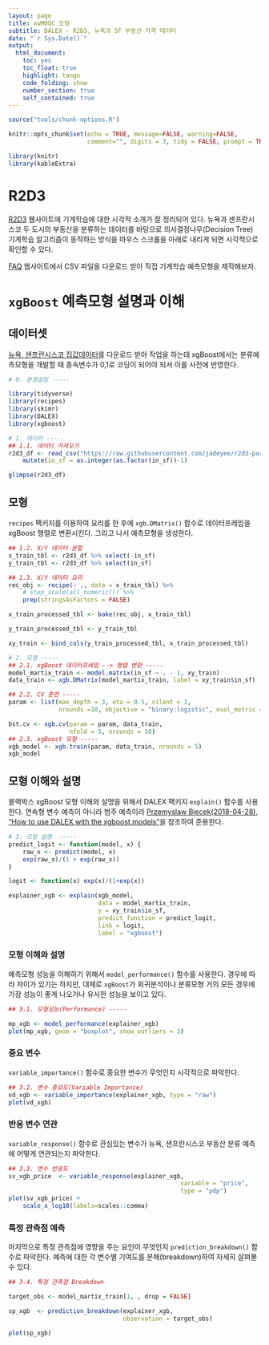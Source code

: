 ```yaml
---
layout: page
title: xwMOOC 모형
subtitle: DALEX - R2D3, 뉴욕과 SF 부동산 가격 데이터
date: "`r Sys.Date()`"
output:
  html_document: 
    toc: yes
    toc_float: true
    highlight: tango
    code_folding: show
    number_section: true
    self_contained: true
---
```

 
``` r
source("tools/chunk-options.R")

knitr::opts_chunk$set(echo = TRUE, message=FALSE, warning=FALSE,
                      comment="", digits = 3, tidy = FALSE, prompt = TRUE, fig.align = 'center')

library(knitr)
library(kableExtra)

```

# R2D3 {#r2d3-website}

[R2D3](http://www.r2d3.us/) 웹사이트에 기계학습에 대한 시각적 소개가 잘 정리되어 있다.
뉴욕과 샌프란시스코 두 도시의 부동산을 분류하는 데이터를 바탕으로 의사결정나무(Decision Tree) 기계학습 알고리즘이 동작하는 방식을 
마우스 스크롤을 아래로 내리게 되면 시각적으로 확인할 수 있다.

[FAQ](http://www.r2d3.us/about/faqs/) 웹사이트에서 CSV 파일을 다운로드 받아 직접 기계학습 예측모형을 제작해보자.

# `xgBoost` 예측모형 설명과 이해 {#r2d3-xgboost}

## 데이터셋 {#r2d3-dataset}

[뉴욕, 샌프란시스코 집값데이터](https://raw.githubusercontent.com/jadeyee/r2d3-part-1-data/master/part_1_data.csv)를 다운로드 받아 작업을 하는데 
xgBoost에서는 분류예측모형을 개발할 때 종속변수가 0,1로 코딩이 되어야 되서 이를 사전에 반영한다.

``` r
# 0. 환경설정 -----

library(tidyverse)
library(recipes)
library(skimr)
library(DALEX)
library(xgboost)

# 1. 데이터 -----
## 1.1. 데이터 가져오기
r2d3_df <- read_csv("https://raw.githubusercontent.com/jadeyee/r2d3-part-1-data/master/part_1_data.csv", skip=2) %>% 
    mutate(in_sf = as.integer(as.factor(in_sf))-1)

glimpse(r2d3_df)        
```


## 모형 {#r2d3-dataset-xgboost}

`recipes` 팩키지를 이용하여 요리를 한 후에 `xgb.DMatrix()` 함수로 데이터프레임을 xgBoost 행렬로 변환시킨다.
그리고 나서 예측모형을 생성한다.

``` r
## 1.2. X/Y 데이터 분할
x_train_tbl <- r2d3_df %>% select(-in_sf)
y_train_tbl <- r2d3_df %>% select(in_sf)   

## 1.3. X/Y 데이터 요리
rec_obj <- recipe(~ ., data = x_train_tbl) %>%
    # step_scale(all_numeric()) %>%
    prep(stringsAsFactors = FALSE)

x_train_processed_tbl <- bake(rec_obj, x_train_tbl) 

y_train_processed_tbl <- y_train_tbl

xy_train <- bind_cols(y_train_processed_tbl, x_train_processed_tbl)

# 2. 모형 -----
## 2.1. xgBoost 데이터프레임 --> 행렬 변환 -----
model_martix_train <- model.matrix(in_sf ~ . - 1, xy_train)
data_train <- xgb.DMatrix(model_martix_train, label = xy_train$in_sf)

## 2.2. CV 훈련 -----
param <- list(max_depth = 3, eta = 0.5, silent = 1, 
              nrounds =10, objective = "binary:logistic", eval_metric = "auc")

bst.cv <- xgb.cv(param = param, data_train, 
                 nfold = 5, nrounds = 10)
## 2.3. xgBoost 모형 -----
xgb_model <- xgb.train(param, data_train, nrounds = 5)
xgb_model
```

## 모형 이해와 설명 {#r2d3-dataset-xgboost-explain}

블랙박스 xgBoost 모형 이해와 설명을 위해서 DALEX 팩키지 `explain()` 함수를 사용한다.
연속형 변수 예측이 아니라 범주 예측이라 [Przemyslaw Biecek(2018-04-28), "How to use DALEX with the xgboost models"](https://pbiecek.github.io/DALEX/articles/DALEX_and_xgboost.html)을 
참조하여 준용한다.

``` r
# 3. 모형 설명  -----
predict_logit <- function(model, x) {
    raw_x <- predict(model, x)
    exp(raw_x)/(1 + exp(raw_x))
}

logit <- function(x) exp(x)/(1+exp(x))

explainer_xgb <- explain(xgb_model, 
                         data = model_martix_train, 
                         y = xy_train$in_sf, 
                         predict_function = predict_logit,
                         link = logit,
                         label = "xgboost")
```

### 모형 이해와 설명 {#r2d3-dataset-xgboost-explain-performance}

예측모형 성능을 이해하기 위해서 `model_performance()` 함수를 사용한다.
경우에 따라 차이가 있기는 하지만, 대체로 `xgBoost`가 회귀분석이나 분류모형 거의 모든 경우에 
가장 성능이 좋게 나오거나 유사한 성능을 보이고 있다.

``` r
## 3.1. 모형성능(Performance) -----

mp_xgb <- model_performance(explainer_xgb)
plot(mp_xgb, geom = "boxplot", show_outliers = 3)
```

### 중요 변수 {#r2d3-dataset-xgboost-explain-importance}

`variable_importance()` 함수로 중요한 변수가 무엇인지 시각적으로 파악한다.

``` r
## 3.2. 변수 중요도(Variable Importance)
vd_xgb <- variable_importance(explainer_xgb, type = "raw")
plot(vd_xgb)
```


### 반응 변수 연관 {#r2d3-dataset-xgboost-explain-relation}

`variable_response()` 함수로 관심있는 변수가 뉴욕, 샌프란시스코 부동산 분류 예측에 어떻게 연관되는지 파악한다.

``` r
## 3.3. 변수 반응도
sv_xgb_price  <- variable_response(explainer_xgb, 
                                                variable = "price",
                                                type = "pdp")
plot(sv_xgb_price) +
    scale_x_log10(labels=scales::comma)
```

### 특정 관측점 예측  {#r2d3-dataset-xgboost-explain-relation}

마지막으로 특정 관측점에 영향을 주는 요인이 무엇인지 `prediction_breakdown()` 함수로 파악한다.
예측에 대한 각 변수별 기여도를 분해(breakdown)하여 자세히 살펴볼 수 있다.

``` r
## 3.4. 특정 관측점 Breakdown

target_obs <- model_martix_train[1, , drop = FALSE]

sp_xgb  <- prediction_breakdown(explainer_xgb, 
                                observation = target_obs)

plot(sp_xgb)
```
